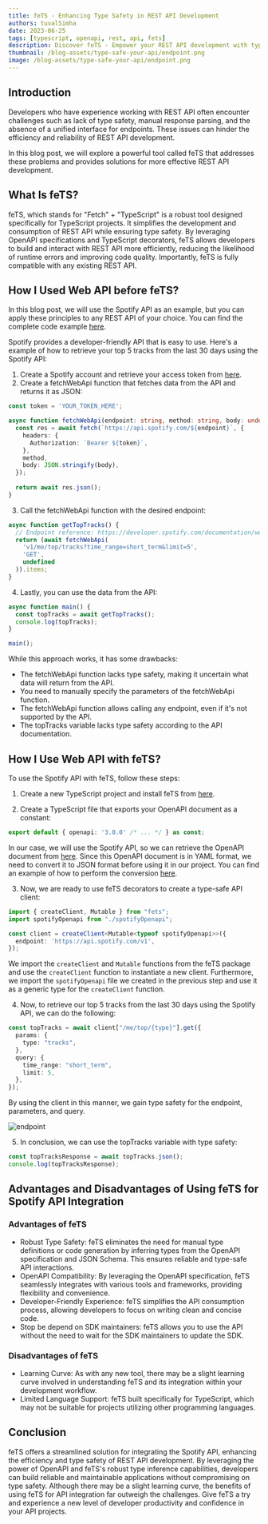 ```yaml
---
title: feTS - Enhancing Type Safety in REST API Development
authors: tuvalSimha
date: 2023-06-25
tags: [typescript, openapi, rest, api, fets]
description: Discover feTS - Empower your REST API development with type safety, efficiency, and seamless integration using TypeScript and OpenAPI. With Spotify API example.
thumbnail: /blog-assets/type-safe-your-api/endpoint.png
image: /blog-assets/type-safe-your-api/endpoint.png
---
```


## Introduction

Developers who have experience working with REST API often encounter challenges such as lack of type safety, manual response parsing, and the absence of a unified interface for endpoints. These issues can hinder the efficiency and reliability of REST API development.

In this blog post, we will explore a powerful tool called feTS that addresses these problems and provides solutions for more effective REST API development.

## What Is feTS?
feTS, which stands for "Fetch" + "TypeScript" is a robust tool designed specifically for TypeScript projects. It simplifies the development and consumption of REST API while ensuring type safety. By leveraging OpenAPI specifications and TypeScript decorators, feTS allows developers to build and interact with REST API more efficiently, reducing the likelihood of runtime errors and improving code quality. Importantly, feTS is fully compatible with any existing REST API.

## How I Used Web API before feTS?

In this blog post, we will use the Spotify API as an example, but you can apply these principles to any REST API of your choice. You can find the complete code example [here](https://github.com/TuvalSimha/feTS-example).

Spotify provides a developer-friendly API that is easy to use. Here's a example of how to retrieve your top 5 tracks from the last 30 days using the Spotify API:

1. Create a Spotify account and retrieve your access token from [here](https://developer.spotify.com/documentation/web-api/reference/get-users-top-artists-and-tracks?type=artists&time_range=short_term&limit=5&offset=0).
2. Create a fetchWebApi function that fetches data from the API and returns it as JSON:
    
```typescript
const token = 'YOUR_TOKEN_HERE';

async function fetchWebApi(endpoint: string, method: string, body: undefined) {
  const res = await fetch(`https://api.spotify.com/${endpoint}`, {
    headers: {
      Authorization: `Bearer ${token}`,
    },
    method,
    body: JSON.stringify(body),
  });
  
  return await res.json();
}    
```

3. Call the fetchWebApi function with the desired endpoint:
```typescript
async function getTopTracks() {
  // Endpoint reference: https://developer.spotify.com/documentation/web-api/reference/get-users-top-artists-and-tracks
  return (await fetchWebApi(
    'v1/me/top/tracks?time_range=short_term&limit=5',
    'GET',
    undefined
  )).items;
}
```
4. Lastly, you can use the data from the API:
```typescript
async function main() {
  const topTracks = await getTopTracks();
  console.log(topTracks);
}

main();
```

While this approach works, it has some drawbacks:

- The fetchWebApi function lacks type safety, making it uncertain what data will return from the API.
- You need to manually specify the parameters of the fetchWebApi function.
- The fetchWebApi function allows calling any endpoint, even if it's not supported by the API.
- The topTracks variable lacks type safety according to the API documentation.

## How I Use Web API with feTS?
To use the Spotify API with feTS, follow these steps:

1. Create a new TypeScript project and install feTS from [here](https://the-guild.dev/openapi/fets/client/quick-start).

2. Create a TypeScript file that exports your OpenAPI document as a constant:
```typescript filename="openapi.ts"
export default { openapi: '3.0.0' /* ... */ } as const;
```
In our case, we will use the Spotify API, so we can retrieve the OpenAPI document from [here](https://developer.spotify.com/reference/web-api/open-api-schema.yaml). Since this OpenAPI document is in YAML format, we need to convert it to JSON format before using it in our project. You can find an example of how to perform the conversion [here](https://github.com/TuvalSimha/feTS-example/blob/main/convert-yaml-to-json.ts).

3. Now, we are ready to use feTS decorators to create a type-safe API client:
```typescript filename="spotify.ts"
import { createClient, Mutable } from "fets";
import spotifyOpenapi from "./spotifyOpenapi";

const client = createClient<Mutable<typeof spotifyOpenapi>>({
  endpoint: 'https://api.spotify.com/v1',
});
```

We import the `createClient` and `Mutable` functions from the feTS package and use the `createClient` function to instantiate a new client. Furthermore, we import the `spotifyOpenapi` file we created in the previous step and use it as a generic type for the `createClient` function.

4. Now, to retrieve our top 5 tracks from the last 30 days using the Spotify API, we can do the following:
```typescript filename="spotify.ts"
const topTracks = await client["/me/top/{type}"].get({
  params: {
    type: "tracks",
  },
  query: {
    time_range: "short_term",
    limit: 5,
  },
});
```
By using the client in this manner, we gain type safety for the endpoint, parameters, and query.

![endpoint](/blog-assets/type-safe-your-api/endpoint.png)


5. In conclusion, we can use the topTracks variable with type safety:
```typescript filename="spotify.ts"
const topTracksResponse = await topTracks.json();
console.log(topTracksResponse);
```

## Advantages and Disadvantages of Using feTS for Spotify API Integration

### Advantages of feTS
- Robust Type Safety: feTS eliminates the need for manual type definitions or code generation by inferring types from the OpenAPI specification and JSON Schema. This ensures reliable and type-safe API interactions.
- OpenAPI Compatibility: By leveraging the OpenAPI specification, feTS seamlessly integrates with various tools and frameworks, providing flexibility and convenience.
- Developer-Friendly Experience: feTS simplifies the API consumption process, allowing developers to focus on writing clean and concise code.
- Stop be depend on SDK maintainers: feTS allows you to use the API without the need to wait for the SDK maintainers to update the SDK.

### Disadvantages of feTS
- Learning Curve: As with any new tool, there may be a slight learning curve involved in understanding feTS and its integration within your development workflow.
- Limited Language Support: feTS built specifically for TypeScript, which may not be suitable for projects utilizing other programming languages.

## Conclusion
feTS offers a streamlined solution for integrating the Spotify API, enhancing the efficiency and type safety of REST API development. By leveraging the power of OpenAPI and feTS's robust type inference capabilities, developers can build reliable and maintainable applications without compromising on type safety. Although there may be a slight learning curve, the benefits of using feTS for API integration far outweigh the challenges. Give feTS a try and experience a new level of developer productivity and confidence in your API projects.